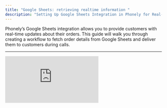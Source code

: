 ```yaml
---
title: "Google Sheets: retrieving realtime information "
description: "Setting Up Google Sheets Integration in Phonely for Real-Time Order Tracking"
---
```


Phonely’s Google Sheets integration allows you to provide customers with real-time updates about their orders. This guide will walk you through creating a workflow to fetch order details from Google Sheets and deliver them to customers during calls.

---

<iframe src="https://www.loom.com/embed/187d3ec0a086497abfc53d8638370f25" title="Loom video player" frameborder="0" className="w-full aspect-video rounded-xl" allow="accelerometer; autoplay; clipboard-write; encrypted-media; gyroscope; picture-in-picture; web-share" allowfullscreen />

## Overview

With this integration, you can:

- Look up order information in real time, such as status, shipping date, or product details.
- Automate responses to common order inquiries without human intervention.
- Leverage Google Sheets to store and organize data for seamless integration with Phonely.

## Setup

**1. Set a Trigger in the Workflow**

1. Navigate to **Agent Design** and select the **Workflows** tab.
2. Create a new **Start Flow Block** and configure it to trigger when a customer asks about their order.
   - For example, the workflow could activate when the customer mentions _"order status"_ or similar phrases.

**2. Gather the Customer's Order Number**

1. Use a **Question Block** to ask the customer for their order number.
2. Save the response as a variable (e.g., `order_number`).
   - You can use alternative blocks like **Multi-Ask** or **Prompt blocks**, but in this example, we're using a **Question Block** for simplicity.

\> **Pro Tip:** Encourage customers to spell out their order number for better transcription accuracy.

**3. Connect to Google Sheets**

1. Integrate your Google Sheet with Phonely by selecting the **Google Sheets Integration** option in the Workflow menu.
2. Use the **Search a Row** function to:
   - Retrieve data from a specific column in the spreadsheet (e.g., match the `order_number` variable).
   - Search across all rows and columns to find relevant information.
3. Sync the spreadsheet by selecting the file and tab you want to use. If needed, click **Reconnect** to refresh the connection.

_Optional:_ Choose whether to include all Google Sheets data in the AI agent's context. This can help the AI reference the data more dynamically during the call.

**4. Display the Information**

1. Add a **Prompt Block** to inform the customer of their order details.
2. Use variables pulled from Google Sheets, such as:
   - **Order Status:** "Your order is currently [shipped, processing, etc.]."
   - **Shipping Date:** "It is scheduled to ship on [date]."
   - **Product Name or ID:** Include additional details if necessary.

**5. Customize the Output**

- Include as many details as needed, such as product descriptions, estimated delivery dates, or tracking links.
- Ensure all information dynamically updates in real time, thanks to the synced Google Sheet.

## Example Use Case

A customer calls to check the status of their order:

1. The AI prompts the customer for their order number.
2. Using the Google Sheets integration, Phonely retrieves the order status, shipping date, and other relevant information.
3. The AI informs the customer:
   - “Your order is currently **shipped**. It was dispatched on **January 10th** and is expected to arrive by **January 15th**.”

## Pro Tips

1. **Automate Updates:** Use tools like Zapier to automatically update your Google Sheets with new order data from your CRM or shipping provider.
2. **Include Multiple Variables:** Add as much relevant data as possible (e.g., product details, tracking numbers) for a more comprehensive response.
3. **Optimize Workflow Logic:** Use filters to ensure accurate matches between customer input and your data.

## Conclusion

With Phonely’s Google Sheets integration, you can automate complex tasks, such as order tracking, and provide real-time, accurate updates to your customers. This setup reduces the need for manual intervention, saving time and improving customer satisfaction.

For more help or advanced configurations, visit **Phonely’s Support Center**.